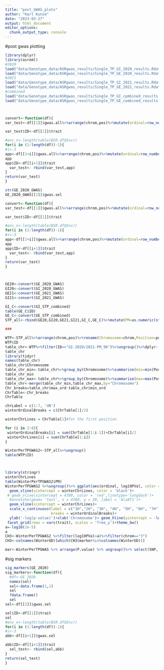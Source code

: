 ```yaml
---
title: "post_GWAS_plots"
author: "Karl Kunze"
date: "2023-03-27"
output: html_document
editor_options: 
  chunk_output_type: console
---
```

#post gwas plotting
```r
library(dplyr)
library(asreml)
#2020
load("data/Genotype_data/ASRgwas_results/Single_TP_GI_2020_results.Rdata")
load("data/Genotype_data/ASRgwas_results/Single_TP_GE_2020_results.Rdata")
#2021
load("data/Genotype_data/ASRgwas_results/Single_TP_GI_2021_results.Rdata")
load("data/Genotype_data/ASRgwas_results/Single_TP_GE_2021_results.Rdata")
#combined
load("data/Genotype_data/ASRgwas_results/Single_TP_GI_cpmbined_results.Rdata")#GI_STP_combined,
load("data/Genotype_data/ASRgwas_results/Single_TP_GE_combined_results.Rdata")#GE_STP_combined



convert<-function(df){
var_test<-df[[1]]$gwas.all%>%arrange(chrom,pos)%>%mutate(ordinal=row_number(),fdr.pvalues=p.adjust(p.value,method="fdr"))

var_test$ID<-df[[1]]$trait

#env_n<-length(table(BSR.df$Env))
for(i in (1:length(df))-1){
#i<-3
app<-df[[1+i]]$gwas.all%>%arrange(chrom,pos)%>%mutate(ordinal=row_number(),fdr.pvalues=p.adjust(p.value,method="fdr"))
app
app$ID<-df[[i+1]]$trait
  var_test<- rbind(var_test,app)
}
return(var_test)
}

str(GE_2020_GWAS)
GE_2020_GWAS[[2]]$gwas.sel

convert<-function(df){
var_test<-df[[1]]$gwas.all%>%arrange(chrom,pos)%>%mutate(ordinal=row_number(),fdr.pvalues=p.adjust(p.value,method="fdr"))

var_test$ID<-df[[1]]$trait

#env_n<-length(table(BSR.df$Env))
for(i in (1:length(df))-1){
#i<-3
app<-df[[1+i]]$gwas.all%>%arrange(chrom,pos)%>%mutate(ordinal=row_number(),fdr.pvalues=p.adjust(p.value,method="fdr"))
app
app$ID<-df[[i+1]]$trait
  var_test<- rbind(var_test,app)
}
return(var_test)
}



GE20<-convert(GE_2020_GWAS)
GI20<-convert(GI_2020_GWAS)
GE21<-convert(GE_2021_GWAS)
GI21<-convert(GI_2021_GWAS)

GI_C<-convert(GI_STP_combined)
table(GE_C$ID)
GE_C<-convert(GE_STP_combined)
STP_all<-rbind(GE20,GI20,GE21,GI21,GI_C,GE_C)%>%mutate(PM=as.numeric(str_split_i(ID,"_",2)),trait=str_split_i(ID,"-",1),year=str_split_i(ID,"-",2))%>%mutate(log10PVal=-log10(p.value))%>%arrange(year,trait,PM)

###

WTP<-STP_all%>%arrange(chrom,pos)%>%rename(Chromosome=chrom,Position=pos)
WTP$ID
table_chr<-WTP%>%filter(ID=="GI-2020/2021-PM_96")%>%ungroup()%>%dplyr::select(Chromosome,Position,ordinal)%>%arrange(Chromosome,Position)%>%unique()
table_chr
library(tidyr)
names(table_chr)
table_chr$Chromosome
table_chr_min<-table_chr%>%group_by(Chromosome)%>%summarise(min=min(Position),min_ord=min(ordinal))
table_chr_min
table_chr_max<-table_chr%>%group_by(Chromosome)%>%summarise(max=max(Position),max_ord=max(ordinal))
table_chr<-merge(table_chr_min,table_chr_max,by="Chromosome")
Chr_breaks=table_chr$max_ord-table_chr$min_ord
ChrTable<-Chr_breaks
ChrTable

chrLabel = c(1:7, 'UN')
winterOrdinalBreaks = c(ChrTable[1]/2)

winterChrLines = ChrTable[1]#for the first position

for (i in 2:8){
 winterOrdinalBreaks[i] = sum(ChrTable[1:i-1])+ChrTable[i]/2
 winterChrLines[i] = sum(ChrTable[1:i])
}

WinterPerTPGWAS2<-STP_all%>%ungroup()
table(WTP$ID)



library(stringr)
winterChrLines
table(WinterPerTPGWAS2$PM)
WinterPerTPGWAS2 %>%ungroup()%>% ggplot(aes(ordinal, log10PVal, color = as.factor(PM), shape = year))+geom_point()+
  geom_vline(xintercept = winterChrLines, color = 'black')+
 # geom_vline(xintercept = 4780, color = 'red',linetype='longdash')+
  #annotate(geom= 'text', x = 4780, y = 30, label = 'AlaAT1')+
  geom_vline(xintercept = winterChrLines)+
  scale_x_continuous(label = c("1H","2H", "3H", "4H", "5H", "6H", "7H", "UN"),
                     breaks = winterOrdinalBreaks)+
  ylab('-log(p-value)')+xlab('Chromosome')+ geom_hline(yintercept = -log10(1e-5) )+theme_bw()+
 facet_grid(rows = vars(trait), scales = 'free_y')+theme_bw()
a=-log10(1e-5)
a
CH3<-WinterPerTPGWAS2 %>%filter(log10PVal>a)%>%filter(chrom=="3")
CH3<-colnames(WinterGD)[which(CH3$marker%in%colnames(WinterGD))]

mar<-WinterPerTPGWAS %>% arrange(P.value) %>% ungroup()%>% select(SNP, Chromosome, Position) %>% unique()


```

#sig markers
```r
sig_markers(GE_2020)
sig_markers<-function(df){
  #df<-GE_2020
  names(sel)
  sel<-data.frame(1,1)
  sel
  ?data.frame()
  sel
sel<-df[[2]]$gwas.sel

sel$ID<-df[[1]]$trait
sel
#env_n<-length(table(BSR.df$Env))
for(i in (1:length(df))-1){
#i<-3
abb<-df[[i+1]]$gwas.sel

abb$ID<-df[[i+1]]$trait
  sel_test<- rbind(sel,abb)
}
return(sel_test)
}

```